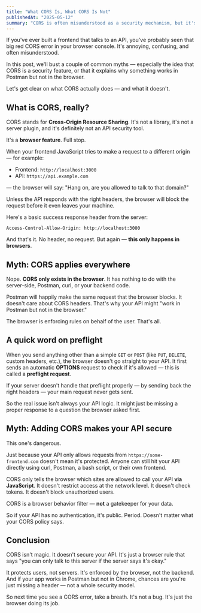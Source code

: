 ```yaml
---
title: "What CORS Is, What CORS Is Not"
publishedAt: "2025-05-12"
summary: "CORS is often misunderstood as a security mechanism, but it's really just a browser behavior filter. This post clears up common myths and explains what CORS actually does—and doesn't do."
---
```


If you've ever built a frontend that talks to an API, you've probably seen that big red CORS error in your browser console. It's annoying, confusing, and often misunderstood.

In this post, we'll bust a couple of common myths — especially the idea that CORS is a security feature, or that it explains why something works in Postman but not in the browser.

Let's get clear on what CORS actually does — and what it doesn't.

## **What is CORS, really?**

CORS stands for **Cross-Origin Resource Sharing**. It's not a library, it's not a server plugin, and it's definitely not an API security tool.

It's a **browser feature**. Full stop.

When your frontend JavaScript tries to make a request to a different origin — for example:

* Frontend: `http://localhost:3000`
* API: `https://api.example.com`

— the browser will say:
"Hang on, are you allowed to talk to that domain?"

Unless the API responds with the right headers, the browser will block the request before it even leaves your machine.

Here's a basic success response header from the server:

```http
Access-Control-Allow-Origin: http://localhost:3000
```

And that's it. No header, no request. But again — **this only happens in browsers**.

## **Myth: CORS applies everywhere**

Nope. **CORS only exists in the browser**. It has nothing to do with the server-side, Postman, curl, or your backend code.

Postman will happily make the same request that the browser blocks. It doesn't care about CORS headers. That's why your API might "work in Postman but not in the browser."

The browser is enforcing rules on behalf of the user. That's all.

## **A quick word on preflight**

When you send anything other than a simple `GET` or `POST` (like `PUT`, `DELETE`, custom headers, etc.), the browser doesn't go straight to your API. It first sends an automatic **OPTIONS** request to check if it's allowed — this is called a **preflight request**.

If your server doesn't handle that preflight properly — by sending back the right headers — your main request never gets sent.

So the real issue isn't always your API logic. It might just be missing a proper response to a question the browser asked first.

## **Myth: Adding CORS makes your API secure**

This one's dangerous.

Just because your API only allows requests from `https://some-frontend.com` doesn't mean it's protected. Anyone can still hit your API directly using curl, Postman, a bash script, or their own frontend.

CORS only tells the browser which sites are allowed to call your API **via JavaScript**. It doesn't restrict access at the network level. It doesn't check tokens. It doesn't block unauthorized users.

CORS is a browser behavior filter — **not** a gatekeeper for your data.

So if your API has no authentication, it's public. Period. Doesn't matter what your CORS policy says.

## **Conclusion**

CORS isn't magic. It doesn't secure your API. It's just a browser rule that says "you can only talk to this server if the server says it's okay."

It protects users, not servers. It's enforced by the browser, not the backend. And if your app works in Postman but not in Chrome, chances are you're just missing a header — not a whole security model.

So next time you see a CORS error, take a breath. It's not a bug. It's just the browser doing its job.
